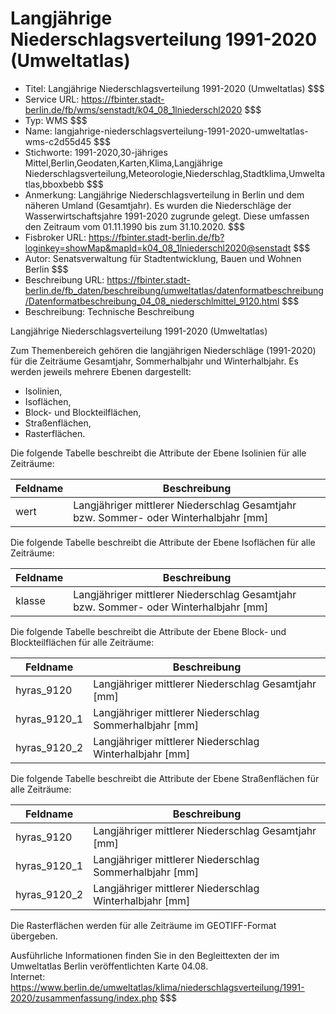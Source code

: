 # Langjährige Niederschlagsverteilung 1991-2020 (Umweltatlas)
- Titel: Langjährige Niederschlagsverteilung 1991-2020 (Umweltatlas) $$$
- Service URL: https://fbinter.stadt-berlin.de/fb/wms/senstadt/k04_08_1lniederschl2020 $$$
- Typ: WMS $$$
- Name: langjahrige-niederschlagsverteilung-1991-2020-umweltatlas-wms-c2d55d45 $$$
- Stichworte: 1991-2020,30-jähriges Mittel,Berlin,Geodaten,Karten,Klima,Langjährige Niederschlagsverteilung,Meteorologie,Niederschlag,Stadtklima,Umweltatlas,bboxbebb $$$
- Anmerkung: Langjährige Niederschlagsverteilung in Berlin und dem näheren Umland (Gesamtjahr). Es wurden die Niederschläge der Wasserwirtschaftsjahre 1991-2020 zugrunde gelegt. Diese umfassen den Zeitraum vom 01.11.1990 bis zum 31.10.2020. $$$
- Fisbroker URL: https://fbinter.stadt-berlin.de/fb?loginkey=showMap&mapId=k04_08_1lniederschl2020@senstadt $$$
- Autor: Senatsverwaltung für Stadtentwicklung, Bauen und Wohnen Berlin $$$
- Beschreibung URL: https://fbinter.stadt-berlin.de/fb_daten/beschreibung/umweltatlas/datenformatbeschreibung/Datenformatbeschreibung_04_08_niederschlmittel_9120.html $$$
- Beschreibung: Technische Beschreibung 

Langjährige Niederschlagsverteilung 1991-2020 (Umweltatlas)

Zum Themenbereich gehören die langjährigen Niederschläge (1991-2020) für die Zeiträume Gesamtjahr, Sommerhalbjahr und Winterhalbjahr. Es werden jeweils mehrere Ebenen dargestellt:

* Isolinien,
* Isoflächen,
* Block- und Blockteilflächen,
* Straßenflächen,
* Rasterflächen.

Die folgende Tabelle beschreibt die Attribute der Ebene Isolinien für alle Zeiträume:

| **Feldname** | **Beschreibung**                                                                       |
| ------------ | -------------------------------------------------------------------------------------- |
| wert         | Langjähriger mittlerer Niederschlag Gesamtjahr bzw. Sommer- oder Winterhalbjahr \[mm\] |

Die folgende Tabelle beschreibt die Attribute der Ebene Isoflächen für alle Zeiträume:

| **Feldname** | **Beschreibung**                                                                       |
| ------------ | -------------------------------------------------------------------------------------- |
| klasse       | Langjähriger mittlerer Niederschlag Gesamtjahr bzw. Sommer- oder Winterhalbjahr \[mm\] |

Die folgende Tabelle beschreibt die Attribute der Ebene Block- und Blockteilflächen für alle Zeiträume:

| **Feldname**   | **Beschreibung**                                          |
| -------------- | --------------------------------------------------------- |
| hyras\_9120    | Langjähriger mittlerer Niederschlag Gesamtjahr \[mm\]     |
| hyras\_9120\_1 | Langjähriger mittlerer Niederschlag Sommerhalbjahr \[mm\] |
| hyras\_9120\_2 | Langjähriger mittlerer Niederschlag Winterhalbjahr \[mm\] |

Die folgende Tabelle beschreibt die Attribute der Ebene Straßenflächen für alle Zeiträume:

| **Feldname**   | **Beschreibung**                                          |
| -------------- | --------------------------------------------------------- |
| hyras\_9120    | Langjähriger mittlerer Niederschlag Gesamtjahr \[mm\]     |
| hyras\_9120\_1 | Langjähriger mittlerer Niederschlag Sommerhalbjahr \[mm\] |
| hyras\_9120\_2 | Langjähriger mittlerer Niederschlag Winterhalbjahr \[mm\] |

Die Rasterflächen werden für alle Zeiträume im GEOTIFF-Format übergeben.

Ausführliche Informationen finden Sie in den Begleittexten der im Umweltatlas Berlin veröffentlichten Karte 04.08.  
Internet: https://www.berlin.de/umweltatlas/klima/niederschlagsverteilung/1991-2020/zusammenfassung/index.php $$$
